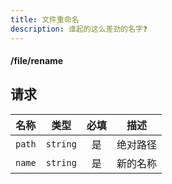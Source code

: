 ```yaml
---
title: 文件重命名
description: 谁起的这么差劲的名字❓
---
```


#### <POST>/file/rename</POST>

## 请求

<APITable>

| 名称 | 类型 | 必填 | 描述 |
| --- | :-: | :-: | --- |
| `path` | `string` | 是 | 绝对路径 |
| `name` | `string` | 是 | 新的名称 |

</APITable>
